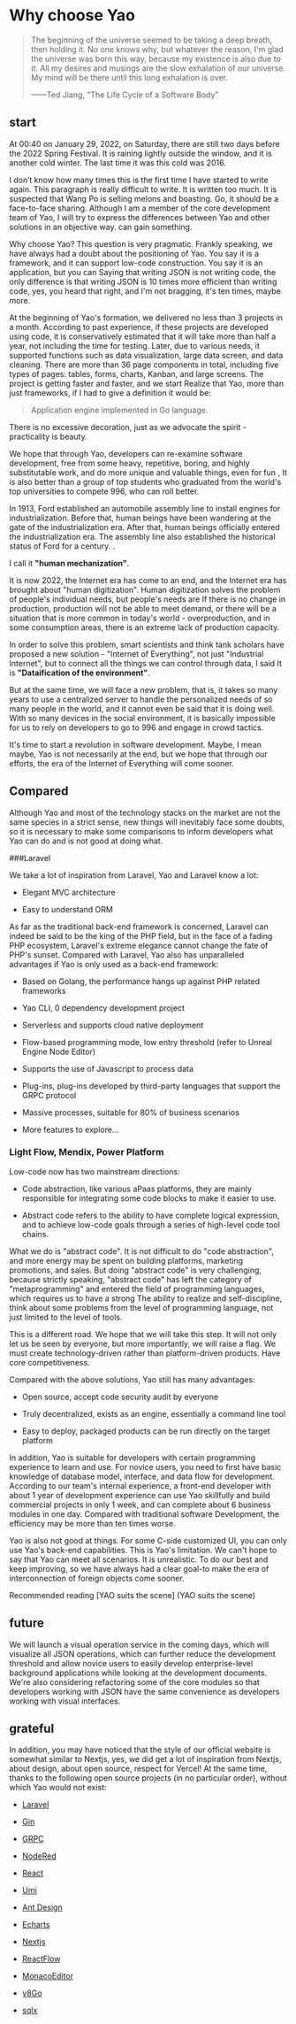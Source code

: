 # Why choose Yao

<blockquote>
  <p>
    The beginning of the universe seemed to be taking a deep breath, then
    holding it. No one knows why, but whatever the reason, I'm glad the universe
    was born this way, because my existence is also due to it. All my desires
    and musings are the slow exhalation of our universe. My mind will be there
    until this long exhalation is over.
  </p>
  <p>——Ted Jiang, "The Life Cycle of a Software Body"</p>
</blockquote>

## start

At 00:40 on January 29, 2022, on Saturday, there are still two days before the 2022 Spring Festival. It is raining lightly outside the window, and it is another cold winter. The last time it was this cold was 2016.

I don’t know how many times this is the first time I have started to write again. This paragraph is really difficult to write. It is written too much. It is suspected that Wang Po is selling melons and boasting. Go, it should be a face-to-face sharing. Although I am a member of the core development team of Yao, I will try to express the differences between Yao and other solutions in an objective way. can gain something.

Why choose Yao? This question is very pragmatic. Frankly speaking, we have always had a doubt about the positioning of Yao. You say it is a framework, and it can support low-code construction. You say it is an application, but you can Saying that writing JSON is not writing code, the only difference is that writing JSON is 10 times more efficient than writing code, yes, you heard that right, and I'm not bragging, it's ten times, maybe more.

At the beginning of Yao's formation, we delivered no less than 3 projects in a month. According to past experience, if these projects are developed using code, it is conservatively estimated that it will take more than half a year, not including the time for testing. Later, due to various needs, it supported functions such as data visualization, large data screen, and data cleaning. There are more than 36 page components in total, including five types of pages: tables, forms, charts, Kanban, and large screens. The project is getting faster and faster, and we start Realize that Yao, more than just frameworks, if I had to give a definition it would be:

<blockquote>Application engine implemented in Go language. </blockquote>

There is no excessive decoration, just as we advocate the spirit - practicality is beauty.

We hope that through Yao, developers can re-examine software development, free from some heavy, repetitive, boring, and highly substitutable work, and do more unique and valuable things, even for fun , It is also better than a group of top students who graduated from the world's top universities to compete 996, who can roll better.

In 1913, Ford established an automobile assembly line to install engines for industrialization. Before that, human beings have been wandering at the gate of the industrialization era. After that, human beings officially entered the industrialization era. The assembly line also established the historical status of Ford for a century. .

I call it **"human mechanization"**.

It is now 2022, the Internet era has come to an end, and the Internet era has brought about "human digitization". Human digitization solves the problem of people's individual needs, but people's needs are If there is no change in production, production will not be able to meet demand, or there will be a situation that is more common in today's world - overproduction, and in some consumption areas, there is an extreme lack of production capacity.

In order to solve this problem, smart scientists and think tank scholars have proposed a new solution - "Internet of Everything", not just "Industrial Internet", but to connect all the things we can control through data, I said It is **"Dataification of the environment"**.

But at the same time, we will face a new problem, that is, it takes so many years to use a centralized server to handle the personalized needs of so many people in the world, and it cannot even be said that it is doing well. With so many devices in the social environment, it is basically impossible for us to rely on developers to go to 996 and engage in crowd tactics.

It's time to start a revolution in software development. Maybe, I mean maybe, Yao is not necessarily at the end, but we hope that through our efforts, the era of the Internet of Everything will come sooner.

## Compared

Although Yao and most of the technology stacks on the market are not the same species in a strict sense, new things will inevitably face some doubts, so it is necessary to make some comparisons to inform developers what Yao can do and is not good at doing what.

###Laravel

We take a lot of inspiration from Laravel, Yao and Laravel know a lot:

- Elegant MVC architecture

- Easy to understand ORM

As far as the traditional back-end framework is concerned, Laravel can indeed be said to be the king of the PHP field, but in the face of a fading PHP ecosystem, Laravel's extreme elegance cannot change the fate of PHP's sunset. Compared with Laravel, Yao also has unparalleled advantages if Yao is only used as a back-end framework:

- Based on Golang, the performance hangs up against PHP related frameworks

- Yao CLI, 0 dependency development project

- Serverless and supports cloud native deployment

- Flow-based programming mode, low entry threshold (refer to Unreal Engine Node Editor)

- Supports the use of Javascript to process data

- Plug-ins, plug-ins developed by third-party languages ​​that support the GRPC protocol

- Massive processes, suitable for 80% of business scenarios

- More features to explore...

### Light Flow, Mendix, Power Platform

Low-code now has two mainstream directions:

- Code abstraction, like various aPaas platforms, they are mainly responsible for integrating some code blocks to make it easier to use.

- Abstract code refers to the ability to have complete logical expression, and to achieve low-code goals through a series of high-level code tool chains.

What we do is "abstract code". It is not difficult to do "code abstraction", and more energy may be spent on building platforms, marketing promotions, and sales. But doing "abstract code" is very challenging, because strictly speaking, "abstract code" has left the category of "metaprogramming" and entered the field of programming languages, which requires us to have a strong The ability to realize and self-discipline, think about some problems from the level of programming language, not just limited to the level of tools.

This is a different road. We hope that we will take this step. It will not only let us be seen by everyone, but more importantly, we will raise a flag. We must create technology-driven rather than platform-driven products. Have core competitiveness.

Compared with the above solutions, Yao still has many advantages:

- Open source, accept code security audit by everyone

- Truly decentralized, exists as an engine, essentially a command line tool

- Easy to deploy, packaged products can be run directly on the target platform

In addition, Yao is suitable for developers with certain programming experience to learn and use. For novice users, you need to first have basic knowledge of database model, interface, and data flow for development. According to our team's internal experience, a front-end developer with about 1 year of development experience can use Yao skillfully and build commercial projects in only 1 week, and can complete about 6 business modules in one day. Compared with traditional software Development, the efficiency may be more than ten times worse.

Yao is also not good at things. For some C-side customized UI, you can only use Yao's back-end capabilities. This is Yao's limitation. We can't hope to say that Yao can meet all scenarios. It is unrealistic. To do our best and keep improving, so we have always had a clear goal-to make the era of interconnection of foreign objects come sooner.

Recommended reading [YAO suits the scene] (YAO suits the scene)

## future

We will launch a visual operation service in the coming days, which will visualize all JSON operations, which can further reduce the development threshold and allow novice users to easily develop enterprise-level background applications while looking at the development documents. We're also considering refactoring some of the core modules so that developers working with JSON have the same convenience as developers working with visual interfaces.

## grateful

In addition, you may have noticed that the style of our official website is somewhat similar to Nextjs, yes, we did get a lot of inspiration from Nextjs, about design, about open source, respect for Vercel! At the same time, thanks to the following open source projects (in no particular order), without which Yao would not exist:

- [Laravel](https://github.com/laravel/laravel)

- [Gin](https://github.com/gin-gonic/gin)

- [GRPC](https://www.grpc.io/)

- [NodeRed](https://nodered.org/)

- [React](https://github.com/facebook/react)

- [Umi](https://github.com/umijs/umi)

- [Ant Design](https://github.com/ant-design/ant-design)

- [Echarts](https://github.com/apache/echarts)

- [Nextjs](https://github.com/vercel/next.js)

- [ReactFlow](https://github.com/wbkd/react-flow)

- [MonacoEditor](https://github.com/microsoft/monaco-editor)

- [v8Go](https://github.com/rogchap/v8go)

- [sqlx](https://github.com/jmoiron/sqlx)

<Div style={{ display: "flex", justifyContent: "space-between" }}>
  <Link
    type="prev"
    title="YAO Architecture Analysis"
    link="Introduction/YAO Architecture Analysis"
  ></Link>
  <Link
    type="next"
    title="YAO Suits The Scene"
    link="Introduction/YAO Suits The Scene"
  ></Link>
</Div>
